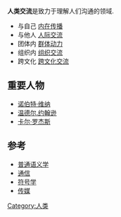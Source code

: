 {{重寫}}
'''人类交流'''是致力于理解人们沟通的领域.

*与自己  [[内在传播|内在传播]]
*与他人  [[人际交流|人际交流]]
*团体内  [[群体动力|群体动力]]
*组织内  [[组织交流|组织交流]]
*跨文化  [[跨文化交流|跨文化交流]]

== 重要人物 ==
*[[诺伯特·维纳|诺伯特·维纳]]
*[[温德尔.约翰逊|温德尔.约翰逊]]
*[[卡尔·罗哲斯|卡尔·罗杰斯]]

== 参考 ==
*[[普通语义学|普通语义学]]
*[[通信|通信]]
*[[符号学|符号学]]
*[[传播媒体|传媒]]

{{人类}}

[[Category:人类|Category:人类]]